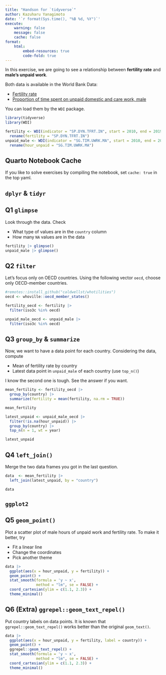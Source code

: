 ```yaml
---
title: "Handson for `tidyverse`"
author: Kazuharu Yanagimoto
date: '`r format(Sys.time(), "%B %d, %Y")`'
execute:
    warning: false
    message: false
    cache: false
format:
    html:
        embed-resources: true
        code-fold: true
---
```


In this exercise, we are going to see a relationship between **fertility rate** and
**male's unpaid work**.

Both data is available in the World Bank Data:

- [Fertility rate](https://data.worldbank.org/indicator/SP.DYN.TFRT.IN)
- [Proportion of time spent on unpaid domestic and care work, male](https://data.worldbank.org/indicator/SG.TIM.UWRK.MA)

You can load them by the `WDI` package.

```r
library(tidyverse)
library(WDI)

fertility <- WDI(indicator = "SP.DYN.TFRT.IN", start = 2010, end = 2019) |>
  rename(fertility = "SP.DYN.TFRT.IN")
unpaid_male <- WDI(indicator = "SG.TIM.UWRK.MA", start = 2010, end = 2019) |>
  rename(hour_unpaid = "SG.TIM.UWRK.MA")
```

::: {.callout-warning}

## Quarto Notebook Cache

If you like to solve exercises by compiling the notebook,
set `cache: true` in the top yaml.

:::


## `dplyr` & `tidyr`

::: {.callout-tip}

## Q1 `glimpse`

Look through the data. Check

- What type of values are in the `country` column
- How many `NA` values are in the data

:::

```r
fertility |> glimpse()
unpaid_male |> glimpse()
```



::: {.callout-tip}

## Q2 `filter`

Let's focus only on OECD countries. 
Using the following vector `oecd`, choose only OECD-member countries.

```r
#remotes::install_github("caldwellst/whotilities")
oecd <- whoville::oecd_member_states()
```

:::

```r
fertility_oecd <- fertility |>
  filter(iso3c %in% oecd)

unpaid_male_oecd <- unpaid_male |>
  filter(iso3c %in% oecd)
```

::: {.callout-tip}

## Q3 `group_by` & `summarize`

Now, we want to have a data point for each country.
Considering the data, compute

- Mean of fertility rate by country
- Latest data point in `unpaid_male` of each country (use `top_n()`)

I know the second one is tough. See the answer if you want.
:::

```r
mean_fertility <- fertility_oecd |>
  group_by(country) |>
  summarize(fertility = mean(fertility, na.rm = TRUE))

mean_fertility
```

```r
latest_unpaid <- unpaid_male_oecd |>
  filter(!is.na(hour_unpaid)) |>
  group_by(country) |>
  top_n(n = 1, wt = year)

latest_unpaid
```


::: {.callout-tip}

## Q4 `left_join()`

Merge the two data frames you got in the last question.

:::

```r
data  <- mean_fertility |>
  left_join(latest_unpaid, by = "country")

data
```

## `ggplot2`

::: {.callout-tip}

## Q5 `geom_point()`

Plot a scatter plot of male hours of unpaid work and fertility rate.
To make it better, try

- Fit a linear line
- Change the coordinates
- Pick another theme

:::


```r
data |>
  ggplot(aes(x = hour_unpaid, y = fertility)) +
  geom_point() +
  stat_smooth(formula = 'y ~ x',
              method = "lm", se = FALSE) +
  coord_cartesian(ylim = c(1.1, 2.3)) +
  theme_minimal()
```


::: {.callout-tip}

## Q6 (Extra) `ggrepel::geom_text_repel()`

Put country labels on data points.
It is known that `ggrepel::geom_text_repel()` works better than the original `geom_text()`.

:::


```r
data |>
  ggplot(aes(x = hour_unpaid, y = fertility, label = country)) +
  geom_point() +
  ggrepel::geom_text_repel() +
  stat_smooth(formula = 'y ~ x',
              method = "lm", se = FALSE) +
  coord_cartesian(ylim = c(1.1, 2.3)) +
  theme_minimal()
```


